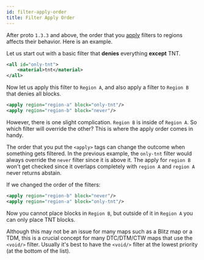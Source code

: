 ```yaml
---
id: filter-apply-order
title: Filter Apply Order
---
```



After proto `1.3.3` and above, the order that you [apply](/docs/modules/mechanics/regions#applying) filters to regions affects their behavior.
Here is an example.

Let us start out with a basic filter that **denies** everything **except** TNT.

```xml
<all id="only-tnt">
    <material>tnt</material>
</all>
```

Now let us apply this filter to `Region A`, and also apply a filter to `Region B` that denies all blocks.

```xml
<apply region="region-a" block="only-tnt"/>
<apply region="region-b" block="never"/>
```

However, there is one slight complication. `Region B` is inside of `Region A`.
So which filter will override the other? This is where the apply order comes in handy.

<ImageSwitcher alt="An overview of two sample regions and a depiction of two possible apply orders that affect how the regions operate."
  lightImageSrc="/img/guides/apply-order.png"
  darkImageSrc="/img/guides/apply-order-dark.png"
/>

The order that you put the `<apply>` tags can change the outcome when something gets filtered.
In the previous example, the `only-tnt` filter would always override the `never` filter since it is above it.
The apply for `region B` won't get checked since it overlaps completely with `region A` and `region A` never returns abstain.

If we changed the order of the filters:

```xml
<apply region="region-b" block="never"/>
<apply region="region-a" block="only-tnt"/>
```

Now you cannot place blocks in `Region B`, but outside of it in `Region A` you can only place TNT blocks.

Although this may not be an issue for many maps such as a Blitz map or a TDM,
this is a crucial concept for many DTC/DTM/CTW maps that use the `<void/>` filter.
Usually it's best to have the `<void/>` filter at the lowest priority (at the bottom of the list).
